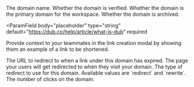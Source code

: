 <ParamField body="slug" type="string" required>
  The domain name.
</ParamField>

<ParamField body="verified" type="boolean" default={false} required>
  Whether the domain is verified.
</ParamField>

<ParamField body="primary" type="boolean" default={false} required>
  Whether the domain is the primary domain for the workspace.
</ParamField>

<ParamField body="archived" type="boolean" default={false} required>
  Whether the domain is archived.
</ParamField>

<ParamField
  body="placeholder"
  type="string"
  default="https://dub.co/help/article/what-is-dub"
  required
>
  Provide context to your teammates in the link creation modal by showing them
  an example of a link to be shortened.
</ParamField>

<ParamField body="expiredUrl" type="string | null" required>
  The URL to redirect to when a link under this domain has expired.
</ParamField>

<ParamField body="target" type="string | null" required>
  The page your users will get redirected to when they visit your domain.
</ParamField>

<ParamField body="type" type="enum<string>" required>
  The type of redirect to use for this domain. Available values are `redirect`
  and `rewrite`.
</ParamField>

<ParamField body="clicks" type="number" default={0} required>
  The number of clicks on the domain.
</ParamField>
